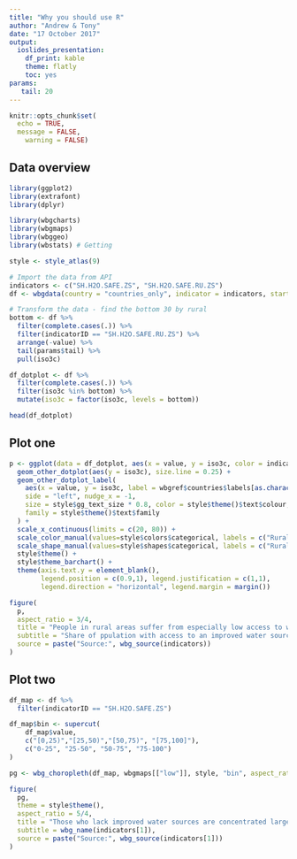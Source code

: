 ```yaml
---
title: "Why you should use R"
author: "Andrew & Tony"
date: "17 October 2017"
output: 
  ioslides_presentation: 
    df_print: kable
    theme: flatly
    toc: yes
params:
   tail: 20
---
```


```r
knitr::opts_chunk$set(
  echo = TRUE, 
  message = FALSE,
	warning = FALSE)

```

## Data overview

```r
library(ggplot2)
library(extrafont)
library(dplyr)

library(wbgcharts)
library(wbgmaps)
library(wbggeo)
library(wbstats) # Getting 

style <- style_atlas(9)

# Import the data from API
indicators <- c("SH.H2O.SAFE.ZS", "SH.H2O.SAFE.RU.ZS")
df <- wbgdata(country = "countries_only", indicator = indicators, startdate = 2012, enddate = 2012, indicator.wide = FALSE, cache = wbgcharts:::wb_newcache)

# Transform the data - find the bottom 30 by rural
bottom <- df %>%
  filter(complete.cases(.)) %>%
  filter(indicatorID == "SH.H2O.SAFE.RU.ZS") %>%
  arrange(-value) %>%
  tail(params$tail) %>%
  pull(iso3c)

df_dotplot <- df %>%
  filter(complete.cases(.)) %>%
  filter(iso3c %in% bottom) %>%
  mutate(iso3c = factor(iso3c, levels = bottom))
```

```r
head(df_dotplot)
```

## Plot one

```r
p <- ggplot(data = df_dotplot, aes(x = value, y = iso3c, color = indicatorID, shape = indicatorID)) +
  geom_other_dotplot(aes(y = iso3c), size.line = 0.25) +
  geom_other_dotplot_label(
    aes(x = value, y = iso3c, label = wbgref$countries$labels[as.character(iso3c)]),
    side = "left", nudge_x = -1,
    size = style$gg_text_size * 0.8, color = style$theme()$text$colour,
    family = style$theme()$text$family
  ) +
  scale_x_continuous(limits = c(20, 80)) +
  scale_color_manual(values=style$colors$categorical, labels = c("Rural", "National")) +
  scale_shape_manual(values=style$shapes$categorical, labels = c("Rural", "National")) +
  style$theme() +
  style$theme_barchart() +
  theme(axis.text.y = element_blank(),
        legend.position = c(0.9,1), legend.justification = c(1,1),
        legend.direction = "horizontal", legend.margin = margin())

figure(
  p,
  aspect_ratio = 3/4,
  title = "People in rural areas suffer from especially low access to water...",
  subtitle = "Share of ppulation with access to an improved water source, national average and rural, 2012 (%)",
  source = paste("Source:", wbg_source(indicators))
)
```

## Plot two

```r
df_map <- df %>%
  filter(indicatorID == "SH.H2O.SAFE.ZS")

df_map$bin <- supercut(
    df_map$value,
    c("[0,25)","[25,50)","[50,75)", "[75,100]"),
    c("0-25", "25-50", "50-75", "75-100")
)

pg <- wbg_choropleth(df_map, wbgmaps[["low"]], style, "bin", aspect_ratio = 1)

figure(
  pg,
  theme = style$theme(),
  aspect_ratio = 5/4,
  title = "Those who lack improved water sources are concentrated largely in Sub-Saharan Africa",
  subtitle = wbg_name(indicators[1]),
  source = paste("Source:", wbg_source(indicators[1]))
)
```